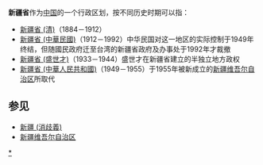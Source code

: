 '''新疆省'''作为[[中国|中国]]的一个行政区划，按不同历史时期可以指：
* [[新疆省_(清)|新疆省 (清)]]（1884－1912）
* [[新疆省_(中華民國)|新疆省 (中華民國)]]（1912－1992）中华民国对这一地区的实际控制于1949年终结，但随國民政府迁至台湾的新疆省政府及办事处于1992年才裁撤
* [[新疆省_(盛世才)|新疆省 (盛世才)]]（1933－1944）盛世才在新疆省建立的半独立地方政权
* [[新疆省_(中華人民共和國)|新疆省 (中華人民共和國)]]（1949－1955）于1955年被新成立的[[新疆维吾尔自治区|新疆维吾尔自治区]]所取代

== 参见 ==
{{Portal box|中国|新疆}}
* [[新疆_(消歧義)|新疆 (消歧義)]]
* [[新疆维吾尔自治区|新疆维吾尔自治区]]

{{Disambiguation|Cat=三字中国省名消歧义}}
[[Category:新疆行政区划史|*]]